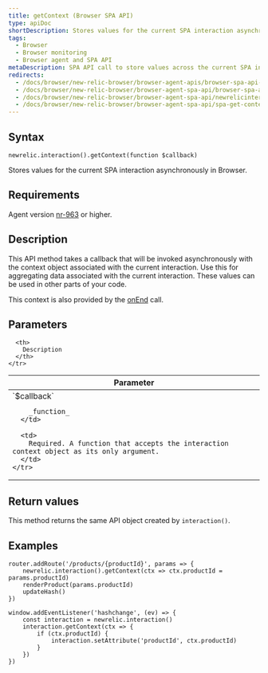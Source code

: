 ```yaml
---
title: getContext (Browser SPA API)
type: apiDoc
shortDescription: Stores values for the current SPA interaction asynchronously in Browser.
tags:
  - Browser
  - Browser monitoring
  - Browser agent and SPA API
metaDescription: SPA API call to store values across the current SPA interaction asynchronously in New Relic Browser.
redirects:
  - /docs/browser/new-relic-browser/browser-agent-apis/browser-spa-api-newrelicinteractiongetcontext
  - /docs/browser/new-relic-browser/browser-agent-spa-api/browser-spa-api-newrelicinteractiongetcontext
  - /docs/browser/new-relic-browser/browser-agent-spa-api/newrelicinteractiongetcontext-browser-spa-agent-api
  - /docs/browser/new-relic-browser/browser-agent-spa-api/spa-get-context
---
```


## Syntax

```
newrelic.interaction().getContext(function $callback)
```

Stores values for the current SPA interaction asynchronously in Browser.

## Requirements

Agent version [nr-963](https://docs.newrelic.com/docs/release-notes/new-relic-browser-release-notes/browser-agent-release-notes) or higher.

## Description

This API method takes a callback that will be invoked asynchronously with the context object associated with the current interaction. Use this for aggregating data associated with the current interaction. These values can be used in other parts of your code.

This context is also provided by the [onEnd](/docs/browser/new-relic-browser/browser-agent-spa-api/spa-on-end) call.

## Parameters

<table>
  <thead>
    <tr>
      <th width="25%">
        Parameter
      </th>

      <th>
        Description
      </th>
    </tr>
  </thead>

  <tbody>
    <tr>
      <td>
        `$callback`

        _function_
      </td>

      <td>
        Required. A function that accepts the interaction context object as its only argument.
      </td>
    </tr>
  </tbody>
</table>

## Return values

This method returns the same API object created by `interaction()`.

## Examples

```
router.addRoute('/products/{productId}', params => {
    newrelic.interaction().getContext(ctx => ctx.productId = params.productId)
    renderProduct(params.productId)
    updateHash()
})

window.addEventListener('hashchange', (ev) => {
    const interaction = newrelic.interaction()
    interaction.getContext(ctx => {
        if (ctx.productId) {
            interaction.setAttribute('productId', ctx.productId)
        }
    })
})
```
